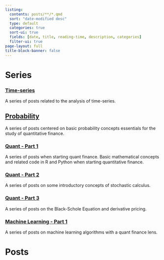 ```yaml
---
listing:
  contents: posts/**/*.qmd
  sort: "date-modified desc"
  type: default
  categories: true
  sort-ui: true
  fields: [date, title, reading-time, description, categories]
  filter-ui: true
page-layout: full
title-block-banner: false
---
```


# Series 

### [Time-series](time-series.html)
A series of posts related to the analysis of time-series.

## [Probability](probability.html)
A series of posts centered on basic probability concepts essentials for the study of quantitative finance. 

### [Quant - Part 1](quant-part1.html)
A series of posts when starting quant finance.  Basic mathematical concepts and related code in R and Python when starting quantitative finance.  

### [Quant - Part 2](quant-part2.html)
A series of posts on some introductory concepts of stochastic calculus.  

### [Quant - Part 3](quant-part3.html)
A series of posts on the Black-Schole Equation and derivative pricing.

### [Machine Learning - Part 1](machine-learning-part1.html)
A series of posts on machine learning algorithms with a quant finance lens.  

# Posts 

